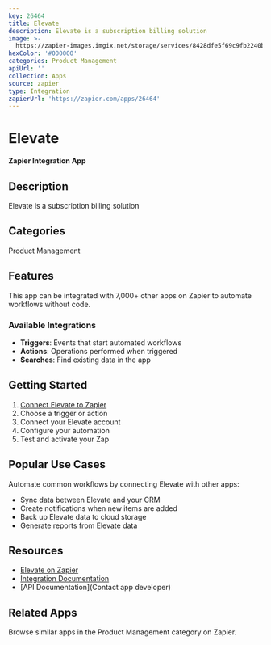 ```yaml
---
key: 26464
title: Elevate
description: Elevate is a subscription billing solution
image: >-
  https://zapier-images.imgix.net/storage/services/8428dfe5f69c9fb2240b5df5f4a70f5c.png?auto=format%2Ccompress&ixlib=python-3.0.0&q=50
hexColor: '#000000'
categories: Product Management
apiUrl: ''
collection: Apps
source: zapier
type: Integration
zapierUrl: 'https://zapier.com/apps/26464'
---
```

# Elevate

**Zapier Integration App**

## Description

Elevate is a subscription billing solution

## Categories

Product Management

## Features

This app can be integrated with 7,000+ other apps on Zapier to automate workflows without code.

### Available Integrations

- **Triggers**: Events that start automated workflows
- **Actions**: Operations performed when triggered
- **Searches**: Find existing data in the app

## Getting Started

1. [Connect Elevate to Zapier](https://zapier.com/apps/26464)
2. Choose a trigger or action
3. Connect your Elevate account
4. Configure your automation
5. Test and activate your Zap

## Popular Use Cases

Automate common workflows by connecting Elevate with other apps:

- Sync data between Elevate and your CRM
- Create notifications when new items are added
- Back up Elevate data to cloud storage
- Generate reports from Elevate data

## Resources

- [Elevate on Zapier](https://zapier.com/apps/26464)
- [Integration Documentation](https://zapier.com/apps/26464/integrations)
- [API Documentation](Contact app developer)

## Related Apps

Browse similar apps in the Product Management category on Zapier.
